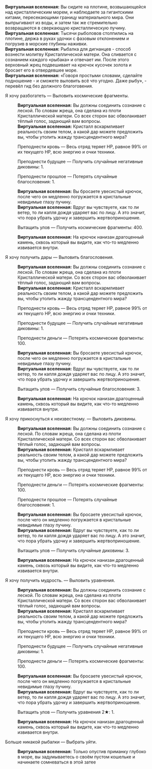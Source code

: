 {{Диалог Начало}}
:'''Виртуальная вселенная:''' Вы сидите на плотине, возвышающейся над кристаллическим морем, и наблюдаете за гигантскими китами, пересекающими границу материального мира. Они выпрыгивают из воды, и затем так же стремительно возвращаются в сверкающую кристаллическую пучину.
:'''Виртуальная вселенная:''' Тысячи рыболовов столпились на плотине, держа в руках удочки с фазовым отклонением и погрузив в морские глубины наживки.
:'''Виртуальная вселенная:''' Рыбалка для дигнанцев - способ вознести молитву Кристаллической матери. Она сливается с сознанием каждого «рыбака» и отвечает им. После этого верховный жрец подвешивает на крючок кусочек золота и бросает его в отвердевшее море.
:'''Виртуальная вселенная:''' «Говоря простыми словами, сделайте подношение - и сможете выловить всё что угодно. Даже рыбу», - перевёл гид без должного благоговения.
:{{Диалог|Звезда}} Я хочу разбогатеть &mdash; Выловить космические фрагменты.
::'''Виртуальная вселенная:''' Вы должны соединить сознание с леской. По словам жреца, она сделана из плоти Кристаллической матери. Со всех сторон вас обволакивает тёплый голос, задающий вам вопросы.
::'''Виртуальная вселенная:''' Кристалл вскармливает реальность своим телом, а какой дар можете предложить вы, чтобы утолить жажду трансцендентного мира?
::{{Диалог|Звезда}} Преподнести кровь &mdash; Весь отряд теряет НР, равное 99% от их текущего НР, всю энергию и очки техники.
::{{Диалог|Звезда}} Преподнести будущее &mdash; Получить случайные негативные диковины: 1.
::{{Диалог|Звезда}} Преподнести прошлое &mdash; Потерять случайные благословения: 1.
::'''Виртуальная вселенная:''' Вы бросаете увесистый крючок, после чего он медленно погружается в кристальные невидимые глазу пучину.
::'''Виртуальная вселенная:''' Вдруг вы чувствуете, как то ли ветер, то ли капля дождя ударяет вас по лицу. А это значит, что пора убрать удочку и завершить жертвоприношение.
::{{Диалог|Звезда}} Вытащить улов &mdash; Получить космические фрагменты: 400.
::'''Виртуальная вселенная:''' На крючок нанизан драгоценный камень, сквозь который вы видите, как что-то медленно извивается внутри.
:{{Диалог|Звезда}} Я хочу получить дары &mdash; Выловить благословения.
::'''Виртуальная вселенная:''' Вы должны соединить сознание с леской. По словам жреца, она сделана из плоти Кристаллической матери. Со всех сторон вас обволакивает тёплый голос, задающий вам вопросы.
::'''Виртуальная вселенная:''' Кристалл вскармливает реальность своим телом, а какой дар можете предложить вы, чтобы утолить жажду трансцендентного мира?
::{{Диалог|Звезда}} Преподнести кровь &mdash; Весь отряд теряет НР, равное 99% от их текущего НР, всю энергию и очки техники.
::{{Диалог|Звезда}} Преподнести будущее &mdash; Получить случайные негативные диковины: 1.
::{{Диалог|Звезда}} Преподнести деньги &mdash; Потерять космические фрагменты: 100.
::'''Виртуальная вселенная:''' Вы бросаете увесистый крючок, после чего он медленно погружается в кристальные невидимые глазу пучину.
::'''Виртуальная вселенная:''' Вдруг вы чувствуете, как то ли ветер, то ли капля дождя ударяет вас по лицу. А это значит, что пора убрать удочку и завершить жертвоприношение.
::{{Диалог|Звезда}} Вытащить улов &mdash; Получить случайные благословения: 3.
::'''Виртуальная вселенная:''' На крючок нанизан драгоценный камень, сквозь который вы видите, как что-то медленно извивается внутри.
:{{Диалог|Звезда}} Я хочу прикоснуться к неизвестному. &mdash; Выловить диковины.
::'''Виртуальная вселенная:''' Вы должны соединить сознание с леской. По словам жреца, она сделана из плоти Кристаллической матери. Со всех сторон вас обволакивает тёплый голос, задающий вам вопросы.
::'''Виртуальная вселенная:''' Кристалл вскармливает реальность своим телом, а какой дар можете предложить вы, чтобы утолить жажду трансцендентного мира?
::{{Диалог|Звезда}} Преподнести кровь &mdash; Весь отряд теряет НР, равное 99% от их текущего НР, всю энергию и очки техники.
::{{Диалог|Звезда}} Преподнести деньги &mdash; Потерять космические фрагменты: 100.
::{{Диалог|Звезда}} Преподнести прошлое &mdash; Потерять случайные благословения: 1.
::'''Виртуальная вселенная:''' Вы бросаете увесистый крючок, после чего он медленно погружается в кристальные невидимые глазу пучину.
::'''Виртуальная вселенная:''' Вдруг вы чувствуете, как то ли ветер, то ли капля дождя ударяет вас по лицу. А это значит, что пора убрать удочку и завершить жертвоприношение.
::{{Диалог|Звезда}} Вытащить улов &mdash; Получить случайные диковины: 3.
::'''Виртуальная вселенная:''' На крючок нанизан драгоценный камень, сквозь который вы видите, как что-то медленно извивается внутри.
:{{Диалог|Звезда}} Я хочу получить мудрость. &mdash; Выловить уравнения.
::'''Виртуальная вселенная:''' Вы должны соединить сознание с леской. По словам жреца, она сделана из плоти Кристаллической матери. Со всех сторон вас обволакивает тёплый голос, задающий вам вопросы.
::'''Виртуальная вселенная:''' Кристалл вскармливает реальность своим телом, а какой дар можете предложить вы, чтобы утолить жажду трансцендентного мира?
::{{Диалог|Звезда}} Преподнести кровь &mdash; Весь отряд теряет НР, равное 99% от их текущего НР, всю энергию и очки техники.
::{{Диалог|Звезда}} Преподнести будущее &mdash; Получить случайные негативные диковины: 1.
::{{Диалог|Звезда}} Преподнести деньги &mdash; Потерять космические фрагменты: 100.
::'''Виртуальная вселенная:''' Вы бросаете увесистый крючок, после чего он медленно погружается в кристальные невидимые глазу пучину.
::'''Виртуальная вселенная:''' Вдруг вы чувствуете, как то ли ветер, то ли капля дождя ударяет вас по лицу. А это значит, что пора убрать удочку и завершить жертвоприношение.
::{{Диалог|Звезда}} Вытащить улов &mdash; Получить уравнения 2★: 1.
::'''Виртуальная вселенная:''' На крючок нанизан драгоценный камень, сквозь который вы видите, как что-то медленно извивается внутри.
:{{Диалог|Звезда}} Больше никакой рыбалки &mdash; Выбрать уйти.
::'''Виртуальная вселенная:''' Только опустив приманку глубоко в море, вы задумываетесь о своём пустом кошельке и начинаете сомневаться в этой затее
{{Диалог Конец}}